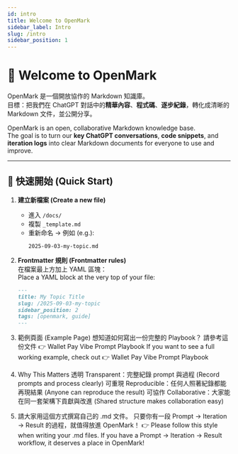 ```yaml
---
id: intro
title: Welcome to OpenMark
sidebar_label: Intro
slug: /intro
sidebar_position: 1
---
```



# 📝 Welcome to **OpenMark**

OpenMark 是一個開放協作的 Markdown 知識庫。  
目標：把我們在 ChatGPT 對話中的**精華內容**、**程式碼**、**逐步紀錄**，轉化成清晰的 Markdown 文件，並公開分享。  

OpenMark is an open, collaborative Markdown knowledge base.  
The goal is to turn our **key ChatGPT conversations**, **code snippets**, and **iteration logs** into clear Markdown documents for everyone to use and improve.

---

## 🚀 快速開始 (Quick Start)

1. **建立新檔案 (Create a new file)**
   - 進入 `/docs/`
   - 複製 `_template.md`
   - 重新命名 → 例如 (e.g.):  
     ```
     2025-09-03-my-topic.md
     ```

2. **Frontmatter 規則 (Frontmatter rules)**  
   在檔案最上方加上 YAML 區塊：  
   Place a YAML block at the very top of your file:
   ```md
   ---
   title: My Topic Title
   slug: /2025-09-03-my-topic
   sidebar_position: 2
   tags: [openmark, guide]
   ---
3. 範例頁面 (Example Page)
想知道如何寫出一份完整的 Playbook？
請參考這份文件 👉 Wallet Pay Vibe Prompt Playbook
If you want to see a full working example, check out 👉 Wallet Pay Vibe Prompt Playbook
4. Why This Matters
透明 Transparent：完整紀錄 prompt 與過程 (Record prompts and process clearly)
可重現 Reproducible：任何人照著紀錄都能再現結果 (Anyone can reproduce the result)
可協作 Collaborative：大家能在同一套架構下貢獻與改進 (Shared structure makes collaboration easy)
5. 請大家用這個方式撰寫自己的 .md 文件。
只要你有一段 Prompt → Iteration → Result 的過程，就值得放進 OpenMark！
👉 Please follow this style when writing your .md files.
If you have a Prompt → Iteration → Result workflow, it deserves a place in OpenMark!